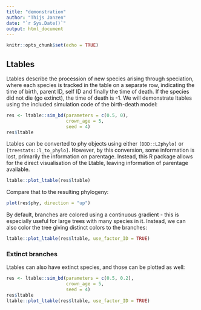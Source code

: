 ```yaml
---
title: "demonstration"
author: "Thijs Janzen"
date: "`r Sys.Date()`"
output: html_document
---
```


```r
knitr::opts_chunk$set(echo = TRUE)
```

## Ltables

Ltables describe the procession of new species arising through speciation,
where each species is tracked in the table on a separate row, indicating the
time of birth, parent ID, self ID and finally the time of death. If the species
did not die (go extinct), the time of death is -1. 
We will demonstrate ltables using the included simulation code of the
birth-death model:

```r
res <- ltable::sim_bd(parameters = c(0.5, 0),
                      crown_age = 5,
                      seed = 4)
res$ltable
```

Ltables can be converted to phy objects using either `[DDD::L2phylo]` or 
`[treestats::l_to_phylo]`. However, by this conversion, some information is lost,
primarily the information on parentage. Instead, this R package allows for the 
direct visualisation of the Ltable, leaving information of parentage available.
```r
ltable::plot_ltable(res$ltable)
```
Compare that to the resulting phylogeny:
```r
plot(res$phy, direction = "up")
```

By default, branches are colored using a continuous gradient - this is 
especially useful for large trees with many species in it. Instead, we can also
color the tree giving distinct colors to the branches:
```r
ltable::plot_ltable(res$ltable, use_factor_ID = TRUE)
```

### Extinct branches
Ltables can also have extinct species, and those can be plotted as well:
```r
res <- ltable::sim_bd(parameters = c(0.5, 0.2),
                      crown_age = 5,
                      seed = 4)
res$ltable
ltable::plot_ltable(res$ltable, use_factor_ID = TRUE)
```


